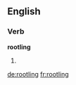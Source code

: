 ==English==

===Verb===
'''rootling'''

# {{present participle of|[[rootle]]}}

[[de:rootling]]
[[fr:rootling]]